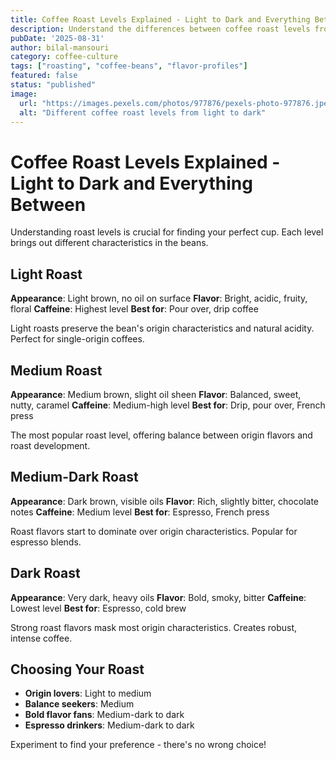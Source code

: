 ```yaml
---
title: Coffee Roast Levels Explained - Light to Dark and Everything Between
description: Understand the differences between coffee roast levels from light to dark. Learn how roasting affects flavor, acidity, and caffeine content.
pubDate: '2025-08-31'
author: bilal-mansouri
category: coffee-culture
tags: ["roasting", "coffee-beans", "flavor-profiles"]
featured: false
status: "published"
image:
  url: "https://images.pexels.com/photos/977876/pexels-photo-977876.jpeg?auto=compress&cs=tinysrgb&w=800"
  alt: "Different coffee roast levels from light to dark"
---
```


# Coffee Roast Levels Explained - Light to Dark and Everything Between

Understanding roast levels is crucial for finding your perfect cup. Each level brings out different characteristics in the beans.

## Light Roast
**Appearance**: Light brown, no oil on surface
**Flavor**: Bright, acidic, fruity, floral
**Caffeine**: Highest level
**Best for**: Pour over, drip coffee

Light roasts preserve the bean's origin characteristics and natural acidity. Perfect for single-origin coffees.

## Medium Roast
**Appearance**: Medium brown, slight oil sheen
**Flavor**: Balanced, sweet, nutty, caramel
**Caffeine**: Medium-high level
**Best for**: Drip, pour over, French press

The most popular roast level, offering balance between origin flavors and roast development.

## Medium-Dark Roast
**Appearance**: Dark brown, visible oils
**Flavor**: Rich, slightly bitter, chocolate notes
**Caffeine**: Medium level
**Best for**: Espresso, French press

Roast flavors start to dominate over origin characteristics. Popular for espresso blends.

## Dark Roast
**Appearance**: Very dark, heavy oils
**Flavor**: Bold, smoky, bitter
**Caffeine**: Lowest level
**Best for**: Espresso, cold brew

Strong roast flavors mask most origin characteristics. Creates robust, intense coffee.

## Choosing Your Roast
- **Origin lovers**: Light to medium
- **Balance seekers**: Medium
- **Bold flavor fans**: Medium-dark to dark
- **Espresso drinkers**: Medium-dark to dark

Experiment to find your preference - there's no wrong choice!